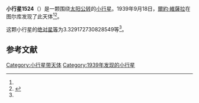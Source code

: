 {{Infobox planet
| bgcolour = #FFFFC0
| name = 1524 Joensuu
| symbol = 
| image = 
| caption = 
| discovery = yes
| discovery_ref = 
| discoverer = [[爾約·維薩拉|爾約·維薩拉]]
| discovery_site = [[图尔库|图尔库]] 
| discovered = 1939年9月18日
| designations = yes
| mp_name = 
| named_after = 
| alt_names = 1939 SB/ 1931 EL / 1933 QO / 1936 DG / 1958 DH1
| mp_category = [[主带小行星|主带小行星]]
| orbit_ref = <ref name="a">[http://ssd.jpl.nasa.gov/sbdb.cgi?sstr=1524 1524 Joensuu] {{Wayback|url=http://ssd.jpl.nasa.gov/sbdb.cgi?sstr=1524 |date=20210723225407 }}，小行星數據庫瀏覽器（JPL Small-Body Database Browser）－[[美国国家航空航天局|美国国家航空航天局]]喷气推进实验室</ref>
| epoch = 2456400.5 (2013年4月18日更新)
| aphelion = {{convert|3.487162998558484|AU|km|3|abbr=on|lk=out}}
| perihelion = {{convert|2.727555769224823|AU|km|3|abbr=on}}
| semimajor = {{convert|3.107359383891653|AU|km|3|abbr=on}}
| eccentricity = 0.122227128
| period = 2000.716962 [[日|日]]<br />5.48[[儒略年|儒略年]]
| avg_speed = 
| inclination = 12.6902355686106
| asc_node = 347.7412121700792
| mean_anomaly = 
| arg_peri = 3.329172730828549
| satellites = 
| physical_characteristics = yes
| dimensions = 
| mass = 
| density = 
| surface_grav = 
| escape_velocity = 
| sidereal_day = 
| axial_tilt = 
| pole_ecliptic_lat = 
| pole_ecliptic_lon = 
| albedo = 
| temperatures= 
| temp_name1 = 
| mean_temp_1 = 
| max_temp_1 = 
| temp_name2 = 
| max_temp_2 = 
| spectral_type = 
| abs_magnitude = 3.329172730828549
}}

'''小行星1524'''（{{lang-en|1524 Joensuu}}）是一颗围绕[[太阳|太阳]][[公转|公转]]的[[小行星|小行星]]。1939年9月18日，[[爾約·維薩拉|爾約·維薩拉]]在图尔库发现了此天体<ref name="a" /><ref>{{cite news|title=小行星列表|url=http://cfa-www.harvard.edu/iau/lists/NumberedMPs.txt|accessdate=2013-07-08|newspaper=哈佛大学|archive-date=2008-05-17|archive-url=https://web.archive.org/web/20080517010638/http://cfa-www.harvard.edu/iau/lists/NumberedMPs.txt|dead-url=no}}</ref>。

这颗小行星的[[绝对星等|绝对星等]]为3.329172730828549等<ref name="a" />。

==参考文献==
{{reflist}}
{{Minor Planet Number|[[小行星1523|小行星1523]]|[[小行星1525|小行星1525]]}}

{{小天体}}

[[Category:小行星带天体|Category:小行星带天体]]
[[Category:1939年发现的小行星|Category:1939年发现的小行星]]

{{asteroid-stub}}